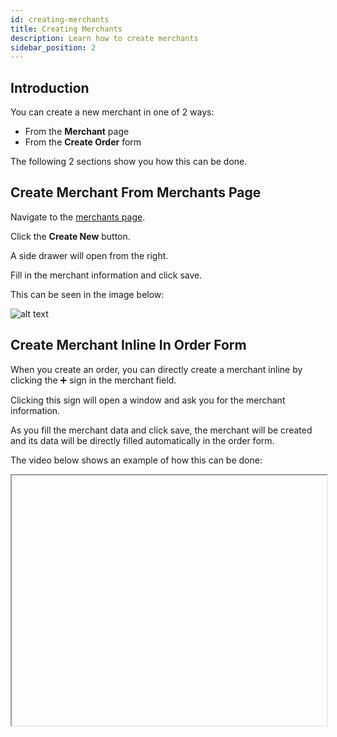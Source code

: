 ```yaml
---
id: creating-merchants
title: Creating Merchants
description: Learn how to create merchants
sidebar_position: 2
---
```


## Introduction

You can create a new merchant in one of 2 ways:
- From the **Merchant** page
- From the **Create Order** form

The following 2 sections show you how this can be done.

## Create Merchant From Merchants Page

Navigate to the [merchants page](https://parceltracer.app/merchants).

Click the **Create New** button.

A side drawer will open from the right.

Fill in the merchant information and click save.

This can be seen in the image below:

![alt text](./media/create-merchant-from-merchants-page.png)


## Create Merchant Inline In Order Form

When you create an order, you can directly create a merchant inline by clicking the ➕ sign in the merchant field.

Clicking this sign will open a window and ask you for the merchant information.

As you fill the merchant data and click save, the merchant will be created and its data will be directly filled automatically in the order form.

The video below shows an example of how this can be done:

<iframe 
  width="100%" 
  height="400" 
  
  src="https://www.youtube.com/embed/W1a-7AwVt78" 
  title="YouTube video player" 
  frameborder="0" 
  allow="accelerometer; autoplay; clipboard-write; encrypted-media; gyroscope; picture-in-picture" 
  allowfullscreen>
</iframe>
